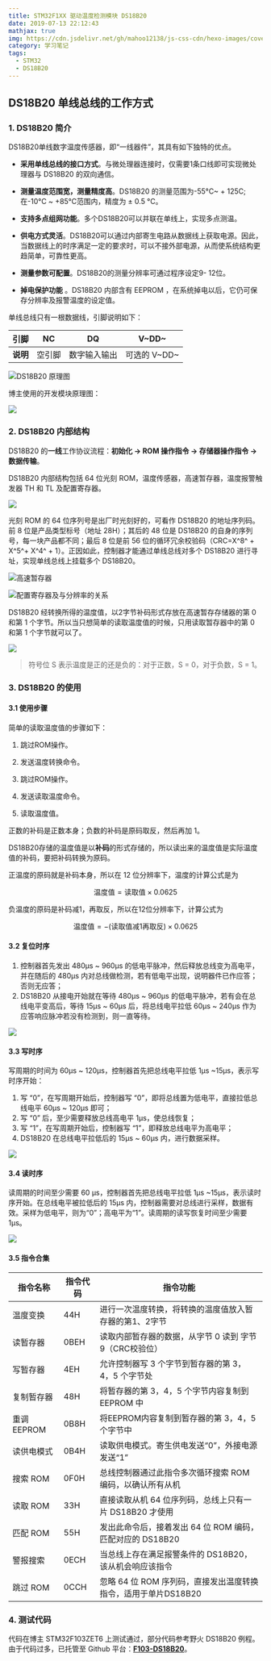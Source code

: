 ```yaml
---
title: STM32F1XX 驱动温度检测模块 DS18B20
date: 2019-07-13 22:12:43
mathjax: true
img: https://cdn.jsdelivr.net/gh/mahoo12138/js-css-cdn/hexo-images/cover/stm32.jpg
category: 学习笔记
tags:
  - STM32
  - DS18B20
---
```


## DS18B20 单线总线的工作方式

### 1. DS18B20 简介

DS18B20单线数字温度传感器，即“一线器件”，其具有如下独特的优点。

- **采用单线总线的接口方式**。与微处理器连接时，仅需要1条口线即可实现微处理器与 DS18B20 的双向通信。

- **测量温度范围宽，测量精度高**。DS18B20 的测量范围为-55°C~ + 125C;在-10°C ~ +85°C范围内，精度为 ± 0.5 °C。

- **支持多点组网功能**。多个DS18B20可以并联在单线上，实现多点测温。

- **供电方式灵活**。DS18B20可以通过内部寄生电路从数据线上获取电源。因此，当数据线上的时序满足一定的要求时，可以不接外部电源，从而使系统结构更趋简单，可靠性更高。

- **测量参数可配置**。DS18B20的测量分辨率可通过程序设定9- 12位。
- **掉电保护功能** 。DS18B20 内部含有 EEPROM ，在系统掉电以后，它仍可保存分辨率及报警温度的设定值。

单线总线只有一根数据线，引脚说明如下：

| **引脚** |   NC   |      DQ      |    V~DD~     |
| -------- | :----: | :----------: | :----------: |
| **说明** | 空引脚 | 数字输入输出 | 可选的 V~DD~ |

![DS18B20 原理图](https://cdn.jsdelivr.net/gh/mahoo12138/js-css-cdn/hexo-images/DS18B20%E5%BC%95%E8%84%9A%E8%AF%B4%E6%98%8E.png)

博主使用的开发模块原理图：

![](https://cdn.jsdelivr.net/gh/mahoo12138/js-css-cdn/hexo-images/image-20201004003026980.png)

### 2. DS18B20 内部结构

DS18B20 的**一线**工作协议流程：**初始化 → ROM 操作指令 → 存储器操作指令 → 数据传输**。

DS18B20 内部结构包括 64 位光刻 ROM，温度传感器，高速暂存器，温度报警触发器 TH 和 TL 及配置寄存器。

![](https://cdn.jsdelivr.net/gh/mahoo12138/js-css-cdn/hexo-images/image-20201004151856395.png)

光刻 ROM 的 64 位序列号是出厂时光刻好的，可看作 DS18B20 的地址序列码。前 8 位是产品类型标号（地址 28H）；其后的 48 位是 DS18B20 的自身的序列号，每一块产品都不同；最后 8 位是前 56 位的循环冗余校验码（CRC=X^8^ + X^5^+ X^4^ + 1）。正因如此，控制器才能通过单线总线对多个 DS18B20 进行寻址，实现单线总线上挂载多个 DS18B20。

![高速暂存器](https://cdn.jsdelivr.net/gh/mahoo12138/js-css-cdn/hexo-images/image-20201004151629134.png)

![配置寄存器及与分辨率的关系](https://cdn.jsdelivr.net/gh/mahoo12138/js-css-cdn/hexo-images/image-20201004151117271.png)

DS18B20 经转换所得的温度值，以2字节补码形式存放在高速暂存存储器的第 0 和第 1 个字节。所以当只想简单的读取温度值的时候，只用读取暂存器中的第 0 和第 1 个字节就可以了。

![](https://cdn.jsdelivr.net/gh/mahoo12138/js-css-cdn/hexo-images/image-20201004153822298.png)

> 符号位 S 表示温度是正的还是负的：对于正数，S = 0，对于负数，S = 1。

### 3. DS18B20 的使用

#### 3.1 使用步骤

简单的读取温度值的步骤如下：

1. 跳过ROM操作。

2. 发送温度转换命令。

3. 跳过ROM操作。

4. 发送读取温度命令。

5. 读取温度值。

正数的补码是正数本身；负数的补码是原码取反，然后再加 1。

DS18B20存储的温度值是以**补码**的形式存储的，所以读出来的温度值是实际温度值的补码，要把补码转换为原码。

正温度的原码就是补码本身，所以在 12 位分辨率下，温度的计算公式是为

$$
\text{温度值} = \text{读取值} \times 0.0625
$$

负温度的原码是补码减1，再取反，所以在12位分辨率下，计算公式为

$$
\text{温度值} =- \text{(读取值减1再取反)} \times 0.0625
$$

#### 3.2 复位时序

1. 控制器首先发出 480μs ~ 960μs 的低电平脉冲，然后释放总线变为高电平，并在随后的 480μs 内对总线做检测，若有低电平出现，说明器件已作应答；否则无应答；
2. DS18B20 从接电开始就在等待 480μs ~ 960μs 的低电平脉冲，若有会在总线电平变高后，等待 15μs ~ 60μs 后，将总线电平拉低 60μs ~ 240μs 作为应答响应脉冲若没有检测到，则一直等待。

![](https://cdn.jsdelivr.net/gh/mahoo12138/js-css-cdn/hexo-images/image-20201003225149023.png)

#### 3.3 写时序

写周期的时间为 60μs ~ 120μs，控制器首先把总线电平拉低 1μs ~15μs，表示写时序开始：

1. 写 “0”，在写周期开始后，控制器写 “0”，即将总线置为低电平，直接拉低总线电平 60μs ~ 120μs 即可；
2. 写 “0” 后，至少需要释放总线高电平 1μs，使总线恢复；
3. 写 “1”，在写周期开始后，控制器写 “1”，即释放总线电平为高电平；
4. DS18B20 在总线电平拉低后的 15μs ~ 60μs 内，进行数据采样。

![](https://cdn.jsdelivr.net/gh/mahoo12138/js-css-cdn/hexo-images/Snipaste_2020-10-03_23-16-13.png)

#### 3.4 读时序

读周期的时间至少需要 60 μs，控制器首先把总线电平拉低 1μs ~15μs，表示读时序开始。在总线电平被拉低后的 15μs 内，控制器需要对总线进行采样，数据有效。采样为低电平，则为“0”；高电平为“1”。读周期的读写恢复时间至少需要 1μs。

![](https://cdn.jsdelivr.net/gh/mahoo12138/js-css-cdn/hexo-images/Snipaste_2020-10-04_00-22-42.png)

#### 3.5 指令合集

| 指令名称    | 指令代码 | 指令功能                                                       |
| ----------- | -------- | -------------------------------------------------------------- |
| 温度变换    | 44H      | 进行一次温度转换，将转换的温度值放入暂存器的第1、2字节         |
| 读暂存器    | 0BEH     | 读取内部暂存器的数据，从字节 0 读到 字节 9（CRC校验位）        |
| 写暂存器    | 4EH      | 允许控制器写 3 个字节到暂存器的第 3，4，5 个字节处             |
| 复制暂存器  | 48H      | 将暂存器的第 3，4，5 个字节内容复制到 EEPROM 中                |
| 重调 EEPROM | 0B8H     | 将EEPROM内容复制到暂存器的第 3，4，5 个字节中                  |
| 读供电模式  | 0B4H     | 读取供电模式。寄生供电发送“0”，外接电源发送“1”                 |
| 搜索 ROM    | 0F0H     | 总线控制器通过此指令多次循环搜索 ROM 编码，以确认所有从机      |
| 读取 ROM    | 33H      | 直接读取从机 64 位序列码，总线上只有一片 DS18B20 才使用        |
| 匹配 ROM    | 55H      | 发出此命令后，接着发出 64 位 ROM 编码，匹配对应的 DS18B20      |
| 警报搜索    | 0ECH     | 当总线上存在满足报警条件的 DS18B20，该从机会响应该指令         |
| 跳过 ROM    | 0CCH     | 忽略 64 位 ROM 序列码，直接发出温度转换指令，适用于单片DS18B20 |

### 4. 测试代码

代码在博主 STM32F103ZET6 上测试通过，部分代码参考野火 DS18B20 例程。由于代码过多，已托管至 Github 平台：[**F103-DS18B20**](https://github.com/The-Road-of-Embedded/Demo_STM32f1xx/tree/main/F103-DS18B20)。
